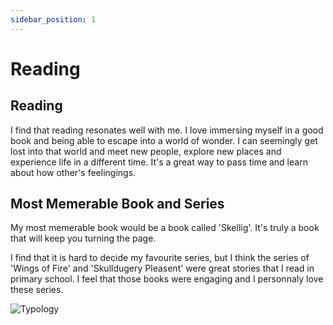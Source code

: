 ```yaml
---
sidebar_position: 1
---
```


# Reading

## Reading

I find that reading resonates well with me. I love immersing myself in a good book and being able to escape into a world of wonder. I can seemingly get lost into that world and meet new people, explore new places and experience life in a different time.
It's a great way to pass time and learn about how other's feelingings.

## Most Memerable Book and Series

My most memerable book would be a book called 'Skellig'. It's truly a book that will keep you turning the page.

I find that it is hard to decide my favourite series, but I think the series of 'Wings of Fire' and 'Skulldugery Pleasent' were great stories that I read in primary school. I feel that those books were engaging and I personnaly love these series.

![Typology](./img/Skellig.jpg)
